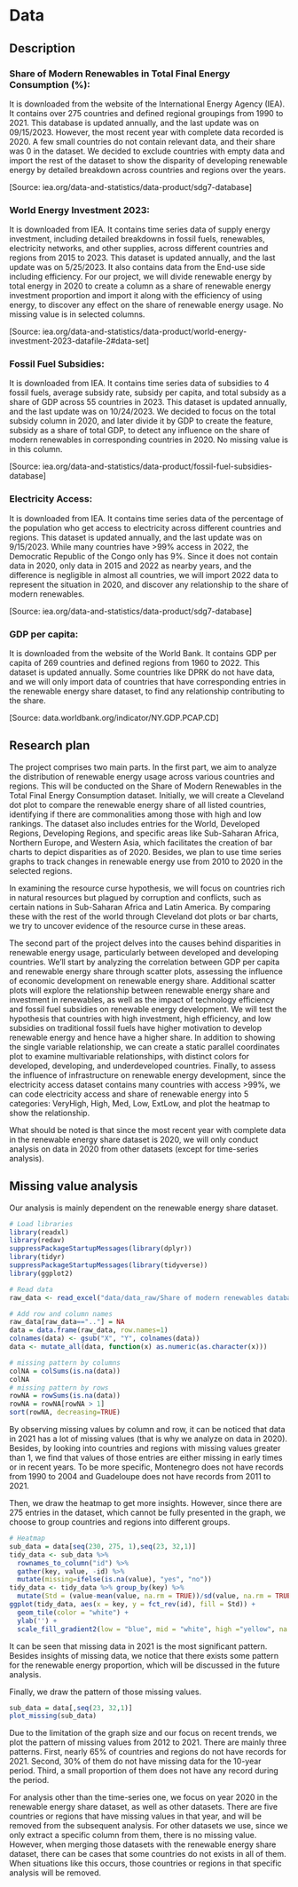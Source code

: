 # Data

## Description

### Share of Modern Renewables in Total Final Energy Consumption (%):

It is downloaded from the website of the International Energy Agency (IEA). It contains over 275 countries and defined regional groupings from 1990 to 2021. This database is updated annually, and the last update was on 09/15/2023. However, the most recent year with complete data recorded is 2020. A few small countries do not contain relevant data, and their share was 0 in the dataset. We decided to exclude countries with empty data and import the rest of the dataset to show the disparity of developing renewable energy by detailed breakdown across countries and regions over the years.

[Source: iea.org/data-and-statistics/data-product/sdg7-database]

### World Energy Investment 2023:

It is downloaded from IEA. It contains time series data of supply energy investment, including detailed breakdowns in fossil fuels, renewables, electricity networks, and other supplies, across different countries and regions from 2015 to 2023. This dataset is updated annually, and the last update was on 5/25/2023. It also contains data from the End-use side including efficiency. For our project, we will divide renewable energy by total energy in 2020 to create a column as a share of renewable energy investment proportion and import it along with the efficiency of using energy, to discover any effect on the share of renewable energy usage. No missing value is in selected columns.

[Source: iea.org/data-and-statistics/data-product/world-energy-investment-2023-datafile-2#data-set]

### Fossil Fuel Subsidies:

It is downloaded from IEA. It contains time series data of subsidies to 4 fossil fuels, average subsidy rate, subsidy per capita, and total subsidy as a share of GDP across 55 countries in 2023. This dataset is updated annually, and the last update was on 10/24/2023. We decided to focus on the total subsidy column in 2020, and later divide it by GDP to create the feature, subsidy as a share of total GDP, to detect any influence on the share of modern renewables in corresponding countries in 2020. No missing value is in this column. 

[Source: iea.org/data-and-statistics/data-product/fossil-fuel-subsidies-database]

### Electricity Access:

It is downloaded from IEA. It contains time series data of the percentage of the population who get access to electricity across different countries and regions. This dataset is updated annually, and the last update was on 9/15/2023. While many countries have >99% access in 2022,  the Democratic Republic of the Congo only has 9%. Since it does not contain data in 2020, only data in 2015 and 2022 as nearby years, and the difference is negligible in almost all countries, we will import 2022 data to represent the situation in 2020, and discover any relationship to the share of modern renewables.

[Source: iea.org/data-and-statistics/data-product/sdg7-database]

### GDP per capita:

It is downloaded from the website of the World Bank. It contains GDP per capita of 269 countries and defined regions from 1960 to 2022. This dataset is updated annually. Some countries like DPRK do not have data, and we will only import data of countries that have corresponding entries in the renewable energy share dataset, to find any relationship contributing to the share.

[Source: data.worldbank.org/indicator/NY.GDP.PCAP.CD]

## Research plan

The project comprises two main parts. In the first part, we aim to analyze the distribution of renewable energy usage across various countries and regions. This will be conducted on the Share of Modern Renewables in the Total Final Energy Consumption dataset. Initially, we will create a Cleveland dot plot to compare the renewable energy share of all listed countries, identifying if there are commonalities among those with high and low rankings. The dataset also includes entries for the World, Developed Regions, Developing Regions, and specific areas like Sub-Saharan Africa, Northern Europe, and Western Asia, which facilitates the creation of bar charts to depict disparities as of 2020. Besides, we plan to use time series graphs to track changes in renewable energy use from 2010 to 2020 in the selected regions.

In examining the resource curse hypothesis, we will focus on countries rich in natural resources but plagued by corruption and conflicts, such as certain nations in Sub-Saharan Africa and Latin America. By comparing these with the rest of the world through Cleveland dot plots or bar charts, we try to uncover evidence of the resource curse in these areas.

The second part of the project delves into the causes behind disparities in renewable energy usage, particularly between developed and developing countries. We'll start by analyzing the correlation between GDP per capita and renewable energy share through scatter plots, assessing the influence of economic development on renewable energy share. Additional scatter plots will explore the relationship between renewable energy share and investment in renewables, as well as the impact of technology efficiency and fossil fuel subsidies on renewable energy development. We will test the hypothesis that countries with high investment, high efficiency, and low subsidies on traditional fossil fuels have higher motivation to develop renewable energy and hence have a higher share. In addition to showing the single variable relationship, we can create a static parallel coordinates plot to examine multivariable relationships, with distinct colors for developed, developing, and underdeveloped countries. Finally, to assess the influence of infrastructure on renewable energy development, since the electricity access dataset contains many countries with access >99%, we can code electricity access and share of renewable energy into 5 categories: VeryHigh, High, Med, Low, ExtLow, and plot the heatmap to show the relationship.

What should be noted is that since the most recent year with complete data in the renewable energy share dataset is 2020, we will only conduct analysis on data in 2020 from other datasets (except for time-series analysis).

## Missing value analysis

Our analysis is mainly dependent on the renewable energy share dataset.

```r
# Load libraries
library(readxl)
library(redav)
suppressPackageStartupMessages(library(dplyr))
library(tidyr)
suppressPackageStartupMessages(library(tidyverse))
library(ggplot2)
```

```r
# Read data
raw_data <- read_excel("data/data_raw/Share of modern renewables database.xlsx", sheet="% of Modern Renewables in TFEC",skip=1)
```

```r
# Add row and column names
raw_data[raw_data==".."] = NA
data = data.frame(raw_data, row.names=1)
colnames(data) <- gsub("X", "Y", colnames(data))
data <- mutate_all(data, function(x) as.numeric(as.character(x)))
```

```r
# missing pattern by columns
colNA = colSums(is.na(data))
colNA
# missing pattern by rows
rowNA = rowSums(is.na(data))
rowNA = rowNA[rowNA > 1]
sort(rowNA, decreasing=TRUE)
```

By observing missing values by column and row, it can be noticed that data in 2021 has a lot of missing values (that is why we analyze on data in 2020). Besides, by looking into countries and regions with missing values greater than 1, we find that values of those entries are either missing in early times or in recent years. To be more specific, Montenegro does not have records from 1990 to 2004 and Guadeloupe does not have records from 2011 to 2021.

Then, we draw the heatmap to get more insights. However, since there are 275 entries in the dataset, which cannot be fully presented in the graph, we choose to group countries and regions into different groups.

```r
# Heatmap
sub_data = data[seq(230, 275, 1),seq(23, 32,1)]
tidy_data <- sub_data %>%
  rownames_to_column("id") %>%
  gather(key, value, -id) %>%
  mutate(missing=ifelse(is.na(value), "yes", "no"))
tidy_data <- tidy_data %>% group_by(key) %>% 
  mutate(Std = (value-mean(value, na.rm = TRUE))/sd(value, na.rm = TRUE)) %>% ungroup()
ggplot(tidy_data, aes(x = key, y = fct_rev(id), fill = Std)) +
  geom_tile(color = "white") + 
  ylab('') + 
  scale_fill_gradient2(low = "blue", mid = "white", high ="yellow", na.value = "black") + theme_bw()
```

It can be seen that missing data in 2021 is the most significant pattern. Besides insights of missing data, we notice that there exists some pattern for the renewable energy proportion, which will be discussed in the future analysis.

Finally, we draw the pattern of those missing values.

```r
sub_data = data[,seq(23, 32,1)]
plot_missing(sub_data)
```

Due to the limitation of the graph size and our focus on recent trends, we plot the pattern of missing values from 2012 to 2021. There are mainly three patterns. First, nearly 65% of countries and regions do not have records for 2021. Second, 30% of them do not have missing data for the 10-year period. Third, a small proportion of them does not have any record during the period.

For analysis other than the time-series one, we focus on year 2020 in the renewable energy share dataset, as well as other datasets. There are five countries or regions that have missing values in that year, and will be removed from the subsequent analysis. For other datasets we use, since we only extract a specific column from them, there is no missing value. However, when merging those datasets with the renewable energy share dataset, there can be cases that some countries do not exists in all of them. When situations like this occurs, those countries or regions in that specific analysis will be removed.

